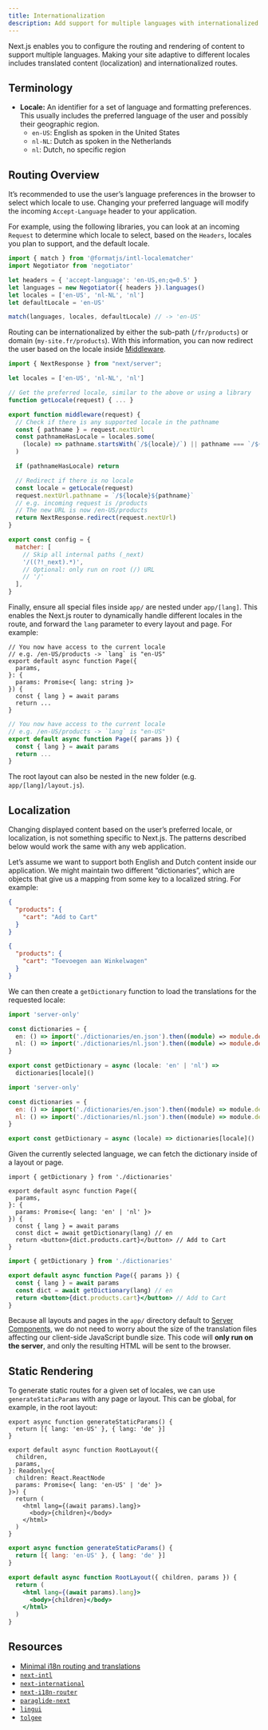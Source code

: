 ```yaml
---
title: Internationalization
description: Add support for multiple languages with internationalized routing and localized content.
---
```


Next.js enables you to configure the routing and rendering of content to support multiple languages. Making your site adaptive to different locales includes translated content (localization) and internationalized routes.

## Terminology

- **Locale:** An identifier for a set of language and formatting preferences. This usually includes the preferred language of the user and possibly their geographic region.
  - `en-US`: English as spoken in the United States
  - `nl-NL`: Dutch as spoken in the Netherlands
  - `nl`: Dutch, no specific region

## Routing Overview

It’s recommended to use the user’s language preferences in the browser to select which locale to use. Changing your preferred language will modify the incoming `Accept-Language` header to your application.

For example, using the following libraries, you can look at an incoming `Request` to determine which locale to select, based on the `Headers`, locales you plan to support, and the default locale.

```js filename="middleware.js"
import { match } from '@formatjs/intl-localematcher'
import Negotiator from 'negotiator'

let headers = { 'accept-language': 'en-US,en;q=0.5' }
let languages = new Negotiator({ headers }).languages()
let locales = ['en-US', 'nl-NL', 'nl']
let defaultLocale = 'en-US'

match(languages, locales, defaultLocale) // -> 'en-US'
```

Routing can be internationalized by either the sub-path (`/fr/products`) or domain (`my-site.fr/products`). With this information, you can now redirect the user based on the locale inside [Middleware](/docs/app/api-reference/file-conventions/middleware).

```js filename="middleware.js"
import { NextResponse } from "next/server";

let locales = ['en-US', 'nl-NL', 'nl']

// Get the preferred locale, similar to the above or using a library
function getLocale(request) { ... }

export function middleware(request) {
  // Check if there is any supported locale in the pathname
  const { pathname } = request.nextUrl
  const pathnameHasLocale = locales.some(
    (locale) => pathname.startsWith(`/${locale}/`) || pathname === `/${locale}`
  )

  if (pathnameHasLocale) return

  // Redirect if there is no locale
  const locale = getLocale(request)
  request.nextUrl.pathname = `/${locale}${pathname}`
  // e.g. incoming request is /products
  // The new URL is now /en-US/products
  return NextResponse.redirect(request.nextUrl)
}

export const config = {
  matcher: [
    // Skip all internal paths (_next)
    '/((?!_next).*)',
    // Optional: only run on root (/) URL
    // '/'
  ],
}
```

Finally, ensure all special files inside `app/` are nested under `app/[lang]`. This enables the Next.js router to dynamically handle different locales in the route, and forward the `lang` parameter to every layout and page. For example:

```tsx filename="app/[lang]/page.tsx" switcher
// You now have access to the current locale
// e.g. /en-US/products -> `lang` is "en-US"
export default async function Page({
  params,
}: {
  params: Promise<{ lang: string }>
}) {
  const { lang } = await params
  return ...
}
```

```jsx filename="app/[lang]/page.js" switcher
// You now have access to the current locale
// e.g. /en-US/products -> `lang` is "en-US"
export default async function Page({ params }) {
  const { lang } = await params
  return ...
}
```

The root layout can also be nested in the new folder (e.g. `app/[lang]/layout.js`).

## Localization

Changing displayed content based on the user’s preferred locale, or localization, is not something specific to Next.js. The patterns described below would work the same with any web application.

Let’s assume we want to support both English and Dutch content inside our application. We might maintain two different “dictionaries”, which are objects that give us a mapping from some key to a localized string. For example:

```json filename="dictionaries/en.json"
{
  "products": {
    "cart": "Add to Cart"
  }
}
```

```json filename="dictionaries/nl.json"
{
  "products": {
    "cart": "Toevoegen aan Winkelwagen"
  }
}
```

We can then create a `getDictionary` function to load the translations for the requested locale:

```ts filename="app/[lang]/dictionaries.ts" switcher
import 'server-only'

const dictionaries = {
  en: () => import('./dictionaries/en.json').then((module) => module.default),
  nl: () => import('./dictionaries/nl.json').then((module) => module.default),
}

export const getDictionary = async (locale: 'en' | 'nl') =>
  dictionaries[locale]()
```

```js filename="app/[lang]/dictionaries.js" switcher
import 'server-only'

const dictionaries = {
  en: () => import('./dictionaries/en.json').then((module) => module.default),
  nl: () => import('./dictionaries/nl.json').then((module) => module.default),
}

export const getDictionary = async (locale) => dictionaries[locale]()
```

Given the currently selected language, we can fetch the dictionary inside of a layout or page.

```tsx filename="app/[lang]/page.tsx" switcher
import { getDictionary } from './dictionaries'

export default async function Page({
  params,
}: {
  params: Promise<{ lang: 'en' | 'nl' }>
}) {
  const { lang } = await params
  const dict = await getDictionary(lang) // en
  return <button>{dict.products.cart}</button> // Add to Cart
}
```

```jsx filename="app/[lang]/page.js" switcher
import { getDictionary } from './dictionaries'

export default async function Page({ params }) {
  const { lang } = await params
  const dict = await getDictionary(lang) // en
  return <button>{dict.products.cart}</button> // Add to Cart
}
```

Because all layouts and pages in the `app/` directory default to [Server Components](/docs/app/getting-started/server-and-client-components), we do not need to worry about the size of the translation files affecting our client-side JavaScript bundle size. This code will **only run on the server**, and only the resulting HTML will be sent to the browser.

## Static Rendering

To generate static routes for a given set of locales, we can use `generateStaticParams` with any page or layout. This can be global, for example, in the root layout:

```tsx filename="app/[lang]/layout.tsx" switcher
export async function generateStaticParams() {
  return [{ lang: 'en-US' }, { lang: 'de' }]
}

export default async function RootLayout({
  children,
  params,
}: Readonly<{
  children: React.ReactNode
  params: Promise<{ lang: 'en-US' | 'de' }>
}>) {
  return (
    <html lang={(await params).lang}>
      <body>{children}</body>
    </html>
  )
}
```

```jsx filename="app/[lang]/layout.js" switcher
export async function generateStaticParams() {
  return [{ lang: 'en-US' }, { lang: 'de' }]
}

export default async function RootLayout({ children, params }) {
  return (
    <html lang={(await params).lang}>
      <body>{children}</body>
    </html>
  )
}
```

## Resources

- [Minimal i18n routing and translations](https://github.com/vercel/next.js/tree/canary/examples/i18n-routing)
- [`next-intl`](https://next-intl.dev)
- [`next-international`](https://github.com/QuiiBz/next-international)
- [`next-i18n-router`](https://github.com/i18nexus/next-i18n-router)
- [`paraglide-next`](https://inlang.com/m/osslbuzt/paraglide-next-i18n)
- [`lingui`](https://lingui.dev)
- [`tolgee`](https://tolgee.io/apps-integrations/next)
